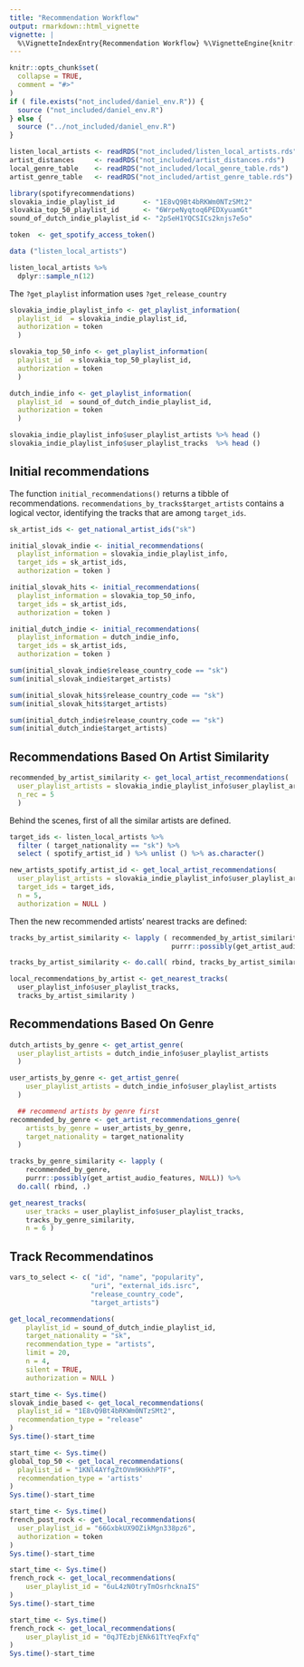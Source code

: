 ```yaml
---
title: "Recommendation Workflow"
output: rmarkdown::html_vignette
vignette: |
  %\VignetteIndexEntry{Recommendation Workflow} %\VignetteEngine{knitr::rmarkdown} %\VignetteEncoding{UTF-8}
---
```


```r
knitr::opts_chunk$set(
  collapse = TRUE,
  comment = "#>"
)
if ( file.exists("not_included/daniel_env.R")) {
  source ("not_included/daniel_env.R")
} else {
  source ("../not_included/daniel_env.R")
}

listen_local_artists <- readRDS("not_included/listen_local_artists.rds")
artist_distances     <- readRDS("not_included/artist_distances.rds")
local_genre_table    <- readRDS("not_included/local_genre_table.rds")
artist_genre_table   <- readRDS("not_included/artist_genre_table.rds")

```

```r
library(spotifyrecommendations)
slovakia_indie_playlist_id       <- "1E8vQ9Bt4bRKWm0NTzSMt2"
slovakia_top_50_playlist_id      <- "6WrpeNyqtoq6PEDXyuamGt"
sound_of_dutch_indie_playlist_id <- "2pSeH1YQCSICs2knjs7e5o"

token  <- get_spotify_access_token()
```


```r
data ("listen_local_artists")

listen_local_artists %>%
  dplyr::sample_n(12)
```

The `?get_playlist` information uses `?get_release_country`

```r

slovakia_indie_playlist_info <- get_playlist_information(
  playlist_id  = slovakia_indie_playlist_id, 
  authorization = token
  )

slovakia_top_50_info <- get_playlist_information(
  playlist_id  = slovakia_top_50_playlist_id, 
  authorization = token
  )

dutch_indie_info <- get_playlist_information(
  playlist_id  = sound_of_dutch_indie_playlist_id, 
  authorization = token
  )

slovakia_indie_playlist_info$user_playlist_artists %>% head ()
slovakia_indie_playlist_info$user_playlist_tracks  %>% head ()
```

## Initial recommendations 

The function `initial_recommendations()` returns a tibble of recommendations. `recommendations_by_tracks$target_artists` contains a logical vector, identifying the tracks that are among `target_ids`.

```r

sk_artist_ids <- get_national_artist_ids("sk")

initial_slovak_indie <- initial_recommendations(
  playlist_information = slovakia_indie_playlist_info, 
  target_ids = sk_artist_ids, 
  authorization = token )

initial_slovak_hits <- initial_recommendations(
  playlist_information = slovakia_top_50_info, 
  target_ids = sk_artist_ids, 
  authorization = token )

initial_dutch_indie <- initial_recommendations(
  playlist_information = dutch_indie_info, 
  target_ids = sk_artist_ids, 
  authorization = token )
```


```r
sum(initial_slovak_indie$release_country_code == "sk")
sum(initial_slovak_indie$target_artists)
```



```r
sum(initial_slovak_hits$release_country_code == "sk")
sum(initial_slovak_hits$target_artists)
```



```r
sum(initial_dutch_indie$release_country_code == "sk")
sum(initial_dutch_indie$target_artists)
```

## Recommendations Based On Artist Similarity

```r
recommended_by_artist_similarity <- get_local_artist_recommendations(
  user_playlist_artists = slovakia_indie_playlist_info$user_playlist_artists$id,
  n_rec = 5
  )
```

Behind the scenes, first of all the similar artists are defined.

```r

target_ids <- listen_local_artists %>%
  filter ( target_nationality == "sk") %>%
  select ( spotify_artist_id ) %>% unlist () %>% as.character()

new_artists_spotify_artist_id <- get_local_artist_recommendations(
  user_playlist_artists = slovakia_indie_playlist_info$user_playlist_artists$id,
  target_ids = target_ids,
  n = 5,
  authorization = NULL )
```

Then the new recommended artists' nearest tracks are defined:

```r
tracks_by_artist_similarity <- lapply ( recommended_by_artist_similarity,
                                        purrr::possibly(get_artist_audio_features, NULL))

tracks_by_artist_similarity <- do.call( rbind, tracks_by_artist_similarity  )

local_recommendations_by_artist <- get_nearest_tracks(
  user_playlist_info$user_playlist_tracks,
  tracks_by_artist_similarity )
```

## Recommendations Based On Genre

```r

dutch_artists_by_genre <- get_artist_genre(
  user_playlist_artists = dutch_indie_info$user_playlist_artists
  )

user_artists_by_genre <- get_artist_genre(
    user_playlist_artists = dutch_indie_info$user_playlist_artists
  )

  ## recommend artists by genre first
recommended_by_genre <- get_artist_recommendations_genre(
    artists_by_genre = user_artists_by_genre,
    target_nationality = target_nationality
  )

tracks_by_genre_similarity <- lapply (
    recommended_by_genre,
    purrr::possibly(get_artist_audio_features, NULL)) %>%
  do.call( rbind, .)

get_nearest_tracks(
    user_tracks = user_playlist_info$user_playlist_tracks,
    tracks_by_genre_similarity,
    n = 6 )
```


## Track Recommendatinos

```r
vars_to_select <- c( "id", "name", "popularity", 
                    "uri", "external_ids.isrc",
                    "release_country_code", 
                    "target_artists")

get_local_recommendations(
    playlist_id = sound_of_dutch_indie_playlist_id,
    target_nationality = "sk",
    recommendation_type = "artists",
    limit = 20,
    n = 4,
    silent = TRUE,
    authorization = NULL )
```
```r
start_time <- Sys.time()
slovak_indie_based <- get_local_recommendations(
  playlist_id = "1E8vQ9Bt4bRKWm0NTzSMt2",
  recommendation_type = "release"
)
Sys.time()-start_time
```


```r
start_time <- Sys.time()
global_top_50 <- get_local_recommendations(
  playlist_id = "1KNl4AYfgZtOVm9KHkhPTF",
  recommendation_type = 'artists' 
)
Sys.time()-start_time
```


```r
start_time <- Sys.time()
french_post_rock <- get_local_recommendations(
  user_playlist_id = "66GxbkUX9OZikMgn338pz6", 
  authorization = token 
)
Sys.time()-start_time
```

```r
start_time <- Sys.time()
french_rock <- get_local_recommendations(
    user_playlist_id = "6uL4zN0tryTmOsrhcknaIS"
)
Sys.time()-start_time
```


```r
start_time <- Sys.time()
french_rock <- get_local_recommendations(
    user_playlist_id = "0qJTEzbjENk61TtYeqFxfq"
)
Sys.time()-start_time
```
